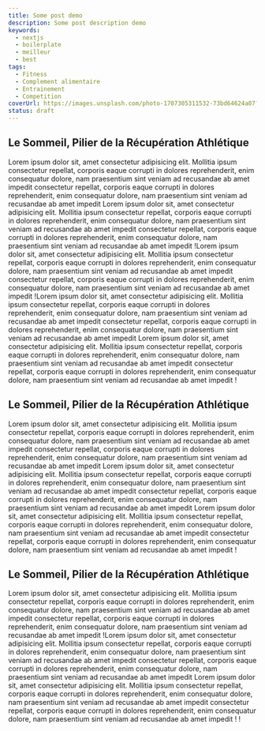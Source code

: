 ```yaml
---
title: Some post demo
description: Some post description demo
keywords:
  - nextjs
  - boilerplate
  - meilleur
  - best
tags:
  - Fitness
  - Complement alimentaire
  - Entrainement
  - Competition
coverUrl: https://images.unsplash.com/photo-1707305311532-73bd64624a07?q=80&w=2970&auto=format&fit=crop&ixlib=rb-4.0.3&ixid=M3wxMjA3fDB8MHxwaG90by1wYWdlfHx8fGVufDB8fHx8fA%3D%3D
status: draft
---
```

## Le Sommeil, Pilier de la Récupération Athlétique

  Lorem ipsum dolor sit, amet consectetur adipisicing elit. Mollitia ipsum
  consectetur repellat, corporis eaque corrupti in dolores reprehenderit, enim
  consequatur dolore, nam praesentium sint veniam ad recusandae ab amet impedit
  consectetur repellat, corporis eaque corrupti in dolores reprehenderit, enim
  consequatur dolore, nam praesentium sint veniam ad recusandae ab amet impedit
  Lorem ipsum dolor sit, amet consectetur adipisicing elit. Mollitia ipsum
  consectetur repellat, corporis eaque corrupti in dolores reprehenderit, enim
  consequatur dolore, nam praesentium sint veniam ad recusandae ab amet impedit
  consectetur repellat, corporis eaque corrupti in dolores reprehenderit, enim
  consequatur dolore, nam praesentium sint veniam ad recusandae ab amet impedit
  !Lorem ipsum dolor sit, amet consectetur adipisicing elit. Mollitia ipsum
  consectetur repellat, corporis eaque corrupti in dolores reprehenderit, enim
  consequatur dolore, nam praesentium sint veniam ad recusandae ab amet impedit
  consectetur repellat, corporis eaque corrupti in dolores reprehenderit, enim
  consequatur dolore, nam praesentium sint veniam ad recusandae ab amet impedit
  !Lorem ipsum dolor sit, amet consectetur adipisicing elit. Mollitia ipsum
  consectetur repellat, corporis eaque corrupti in dolores reprehenderit, enim
  consequatur dolore, nam praesentium sint veniam ad recusandae ab amet impedit
  consectetur repellat, corporis eaque corrupti in dolores reprehenderit, enim
  consequatur dolore, nam praesentium sint veniam ad recusandae ab amet impedit
  Lorem ipsum dolor sit, amet consectetur adipisicing elit. Mollitia ipsum
  consectetur repellat, corporis eaque corrupti in dolores reprehenderit, enim
  consequatur dolore, nam praesentium sint veniam ad recusandae ab amet impedit
  consectetur repellat, corporis eaque corrupti in dolores reprehenderit, enim
  consequatur dolore, nam praesentium sint veniam ad recusandae ab amet impedit
  !


## Le Sommeil, Pilier de la Récupération Athlétique


  Lorem ipsum dolor sit, amet consectetur adipisicing elit. Mollitia ipsum
  consectetur repellat, corporis eaque corrupti in dolores reprehenderit, enim
  consequatur dolore, nam praesentium sint veniam ad recusandae ab amet impedit
  consectetur repellat, corporis eaque corrupti in dolores reprehenderit, enim
  consequatur dolore, nam praesentium sint veniam ad recusandae ab amet impedit
  Lorem ipsum dolor sit, amet consectetur adipisicing elit. Mollitia ipsum
  consectetur repellat, corporis eaque corrupti in dolores reprehenderit, enim
  consequatur dolore, nam praesentium sint veniam ad recusandae ab amet impedit
  consectetur repellat, corporis eaque corrupti in dolores reprehenderit, enim
  consequatur dolore, nam praesentium sint veniam ad recusandae ab amet impedit
  Lorem ipsum dolor sit, amet consectetur adipisicing elit. Mollitia ipsum
  consectetur repellat, corporis eaque corrupti in dolores reprehenderit, enim
  consequatur dolore, nam praesentium sint veniam ad recusandae ab amet impedit
  consectetur repellat, corporis eaque corrupti in dolores reprehenderit, enim
  consequatur dolore, nam praesentium sint veniam ad recusandae ab amet impedit
  !


## Le Sommeil, Pilier de la Récupération Athlétique


  Lorem ipsum dolor sit, amet consectetur adipisicing elit. Mollitia ipsum
  consectetur repellat, corporis eaque corrupti in dolores reprehenderit, enim
  consequatur dolore, nam praesentium sint veniam ad recusandae ab amet impedit
  consectetur repellat, corporis eaque corrupti in dolores reprehenderit, enim
  consequatur dolore, nam praesentium sint veniam ad recusandae ab amet impedit
  !Lorem ipsum dolor sit, amet consectetur adipisicing elit. Mollitia ipsum
  consectetur repellat, corporis eaque corrupti in dolores reprehenderit, enim
  consequatur dolore, nam praesentium sint veniam ad recusandae ab amet impedit
  consectetur repellat, corporis eaque corrupti in dolores reprehenderit, enim
  consequatur dolore, nam praesentium sint veniam ad recusandae ab amet impedit
  Lorem ipsum dolor sit, amet consectetur adipisicing elit. Mollitia ipsum
  consectetur repellat, corporis eaque corrupti in dolores reprehenderit, enim
  consequatur dolore, nam praesentium sint veniam ad recusandae ab amet impedit
  consectetur repellat, corporis eaque corrupti in dolores reprehenderit, enim
  consequatur dolore, nam praesentium sint veniam ad recusandae ab amet impedit
  ! !
